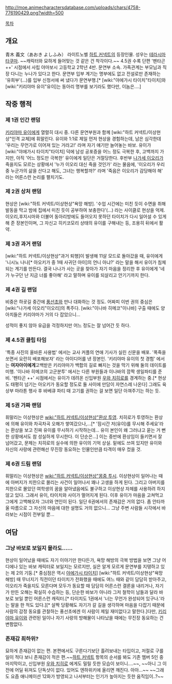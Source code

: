 http://moe.animecharactersdatabase.com/uploads/chars/4758-776190429.png?width=500


[[목차]]
== 개요 ==
青木 義文（あおき よしふみ）
라이트노벨 [[하트 커넥트]]의 등장인물. 성우는 [[테라시마 타쿠마]]. ~~캐릭터와 묘하게 들어맞는 것 같은 건 착각이다.~~ 4.5권 수록 단편 '펜타곤 ++' 시점에서 사립 야마보시 고등학교 2학년 4반. 문연부 소속. 가족관계는 부모님과 직장 다니는 누나가 있다고 한다. 문연부 입부 계기는 명부에도 없고 전설로만 존재하는 '유희부'(...)를 입부 신청서에 써 냈다가 문연부행.[* [wiki:"야에가시 타이치"타이치]와 [wiki:"키리야마 유이"유이]는 동아리 명부를 보기라도 했다만, 이놈은....]

== 작중 행적 ==
=== 제 1권 인간 랜덤 ===

[[키리야마 유이]]에게 열렬히 대시 중.
다른 문연부원과 함께 [wiki:"하트 커넥트/이상현상"인격 교체]에 휘말린다. 유이와 1:1로 제일 먼저 현상을 경험하는데, 남은 심각한데 '우리는 무언가로 이어져 있는 거라고!' 라며 자기 얘기만 늘어놓는 바보.
유이가 [wiki:"야에가시 타이치"타이치] 덕에 남성 공포증을 어느 정도 극복한 후, 고백까지 가지만, 아직 '어느 정도만 극복한' 유이에게 일단은 거절당한다.
후반부 [[나가세 이오리]]가 죽을지도 모르는 상황에서 '누가 이오리 대신 죽을 것인가' 라는 물음에, '이오리가 우리 중 누군가의 삶을 산다고 해도, 그녀는 행복할까?' 라며 '죽음은 이오리가 감당해야 해' 라는 어른스런 논리를 펼치기도.

=== 제 2권 상처 랜덤 ===

현상은 [wiki:"하트 커넥트/이상현상"욕망 해방]. '수업 시간에는 미친 듯이 수면을 취해 발동을 막고 밤에 집에서 미친 듯이 공부하여 보충한다'(...) 라는 사이클로 현상을 억제. 이오리,후지시마와 더불어 동아리방에도 들어오지 못하던 타이치가 다시 일어설 수 있게 해 준 장본인이며, 그 자신고 히키코모리 상태의 유이를 구해내는 등, 조용히 뒤에서 활약.

=== 제 3권 과거 랜덤 ===

[wiki:"하트 커넥트/이상현상"과거 퇴행]이 발생해 11살 모드로 돌아갔을 때, 유이에게 '니시노 나나[* 아오키가 중 1때 사귀던 아이]의 언니 아냐?' 라는 말을 해서 유이가 침체되는 계기를 만든다. 결국 나나가 사는 곳을 찾아가 자기 마음을 정리한 후 유이에게 '네가 누구던 난 지금 너를 좋아해' 라고 말하며 유이를 되살리고 안기기까지 한다.

=== 제 4권 길 랜덤 ===

비중은 하굣길 중간에 [[풍선초]]와 만나 대화하는 것 정도. 어짜피 이번 권의 중심은 [wiki:"나가세 이오리"이오리]의 폭주다. [wiki:"이나바 히메코"이나바] 구출 때에도 양아치들은 키리야마가 거의 다 잡았으니...

성적이 좋지 않아 유급을 걱정하지만 어느 정도는 잘 넘어간 듯 하다.

=== 제 4.5권 클립 타임 ===

'특종 사진의 올바른 사용법' 에서는 교사 커플의 연애 기사가 실린 신문을 배포. '폭죽을 쏘면서 요란히 배포해보자' 라는 아이디어를 낸 장본인.
'키리야마 유이의 첫 경험' 에서는 '''여자아이에게'''고백받은 키리야마가 백합의 길로 빠지는 것을 막기 위해 둘의 데이트를 미행.
'이나바 히메코의 고군분투' 에서는 다른 부원들과 이나바의 깜짝 생일파티를 준비.
'펜타곤 ++' 시점에서는 유이가 데려온 신입부원 [[우와 치히로]]를 경계하는 중.[* 현상도 태평히 넘기는 아오키가 동요할 정도로 둘 사이에 만담이 자연스레 나온다] 그래도 육상부 마라톤 행사 후 바베큐 파티 때 고기를 권하는 걸 보면 일단 아껴주기는 하는 듯.

=== 제 5권 가짜 랜덤 ===

휘말리는 이상현상은 [[wiki:"하트 커넥트/이상현상"환상 투영]].
치히로가 투영하는 환상에 의해 유이와 차곡차곡 오해가 쌓여갔으나,...[* '잠시간 저(유이)를 무시해 주세요'라는 환상을 보고 진짜 유이를 무시하기 시작하는데... 유이 본인이 왜 그러냐고 묻는 거 뻔한 상황에서도 참 성실하게 무시한다. 이 단순은...]  이는 중반에 환상임이 들키면서 잘 넘어갔고, 문제는 치히로의 실수에 의한 유이의 기억 상실.
밑에도 쓰여 있지만 유이와 자신의 사랑에 관련해선 무진장 동요하는 인물인만큼 타격이 매우 컸을 것.

=== 제 6권 드림 랜덤 ===

휘말리는 이상현상은 [[wiki:"하트 커넥트/이상현상"몽중 투시]].
이상현상이 일어나는 때에 아버지가 치한으로 몰리는 사건이 일어나서 꽤나 고생을 하게 된다. 그리고 아버지를 치한으로 몰았던 여학생의 꿈을 알아냈음에도 불구하고 이상현상 자체를 사용하려 하지 않고 있다. 그래서 유이, 타이치와 사이가 멀어지게 된다. 이후 유이가 마음을 고쳐먹고 그에게 고백해오자 그녀와 연인이 된다. 일단 6권에서의 존재감은 거의 없다. 좀 안타까울 따름으로 그 자신의 마음에 대한 설명도 거의 없으니... 그냥 주변 사람들 시각에서 바라보는 시점이 전부일 뿐...

== 여담 ==
=== 그냥 바보로 보일지 몰라도...... ===

현상이 일어났을 때에도 자기 이야기만 한다든가, 욕망 해방의 극복 방법을 보면 그냥 어디에나 있는 바보 캐릭터로 보일지는 모르지만, 실은 알게 모르게 문연부를 지탱하고 있는 제 2의 기둥.[* 중심점은 역시 [[야에가시 타이치]]]
[wiki:"하트 커넥트/이상현상"욕망 해방] 때 무너지기 직전이던 타이치가 전화했을 때에도 여느 때와 같이 담담히 받아주고, 이오리가 죽을지도 모른다며 모두가 동요할 때 담담히 어른스런 결론을 내리거나, 자기가 만든 오해는 확실히 수습하는 등, 단순한 바보가 아니라 그저 철학이 남들과 달라 바보로 보일 뿐인 어른스런 캐릭터.[* 타이치도 1권에서 '너는 무언가 완성되어 있구나.'라는 말을 한 적도 있다.][* 살짝 당황해도 자기가 갈 길을 생각하며 마음을 다잡기 때문에 사람의 감정 동요를 관찰하는 풍선초에겐 이 사람이 제일 재미없다고 말한다.]다만, [[키리야마 유이]]와 관련된 일이나 자기 사랑의 방해물이 나타났을 때에는 무진장 동요하는 건 변함없다.

=== 존재감 최하위? ===

묘하게 존재감이 없는 편. 본편에서도 구른다기보단 흘려보내는 타입이고, 저절로 구를 일이 적다 보니 존재감이 적은 편.~~[[하트 커넥트]] 항목의 순서를 봐도 기존 멤버 5인 중 마지막이고, 신입부원 [[우와 치히로]] 에게도 밀릴 듯한 모습이 보이니....~~, ~~아니 그 이전에 어딜 뒤져도 단독샷이 없다. 있어도 엔하위키에 올리면 깨진다. 아아...~~
~~그래도 요즘 애니메이션 12화가 방영되고 나서부터는 인기가 높아지는 듯한 움직임이..?~~
